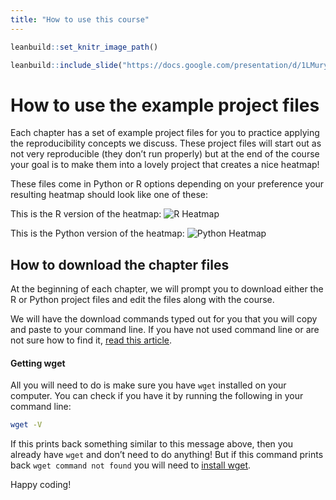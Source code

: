 ```yaml
---
title: "How to use this course"
---
```


```r
leanbuild::set_knitr_image_path()
```

```r
leanbuild::include_slide("https://docs.google.com/presentation/d/1LMurysUhCjZb7DVF6KS9QmJ5NBjwWVjRn40MS9f2noE/edit#slide=id.gf7e3bf260f_0_4")
```

# How to use the example project files

Each chapter has a set of example project files for you to practice applying the reproducibility concepts we discuss.
These project files will start out as not very reproducible (they don't run properly) but at the end of the course your goal is to make them into a lovely project that creates a nice heatmap!

These files come in Python or R options depending on your preference your resulting heatmap should look like one of these:

This is the R version of the heatmap:
![R Heatmap](https://github.com/jhudsl/Reproducibility-Examples/raw/main/r-examples/r-heatmap-final/plots/aml_heatmap.png)

This is the Python version of the heatmap:
![Python Heatmap](https://github.com/jhudsl/Reproducibility-Examples/raw/main/python-examples/python-heatmap-final/plots/aml_heatmap.png)

## How to download the chapter files

At the beginning of each chapter, we will prompt you to download either the R or Python project files and edit the files along with the course.

We will have the download commands typed out for you that you will copy and paste to your command line. If you have not used command line or are not sure how to find it, [read this article](https://towardsdatascience.com/a-quick-guide-to-using-command-line-terminal-96815b97b955).

#### Getting wget

All you will need to do is make sure you have `wget` installed on your computer. You can check if you have it by running the following in your command line:

```bash
wget -V
```
If this prints back something similar to this message above, then you already have `wget` and don't need to do anything! But if this command prints back `wget command not found` you will need to [ install wget](https://www.jcchouinard.com/wget/). 

Happy coding!
